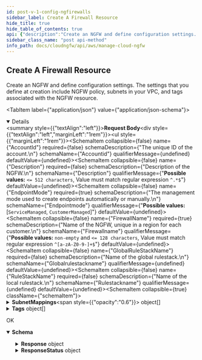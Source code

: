 ```yaml
---
id: post-v-1-config-ngfirewalls
sidebar_label: Create A Firewall Resource
hide_title: true
hide_table_of_contents: true
api: {"description":"Create an NGFW and define configuration settings. The settings that you define at creation include NGFW policy, subnets in your VPC, and tags associated with the NGFW resource.\n","operationId":"post-v1-config-ngfirewalls","parameters":[],"requestBody":{"content":{"application/json":{"schema":{"additionalProperties":false,"properties":{"AccountId":{"description":"The unique ID of the account.\n","title":"Accountid","type":"string"},"Description":{"description":"Description of the NGFW.\n","maxLength":512,"pattern":"^.*$","title":"Description","type":"string"},"EndpointMode":{"description":"The management mode used to create endpoints automatically or manually.\n","enum":["ServiceManaged","CustomerManaged"],"title":"Endpointmode","type":"string"},"FirewallName":{"description":"Name of the NGFW, unique in a region for each customer.\n","maxLength":128,"minLength":1,"pattern":"^[a-zA-Z0-9-]+$","title":"Firewallname","type":"string"},"GlobalRuleStackName":{"description":"Name of the global rulestack.\n","title":"Globalrulestackname","type":"string"},"RuleStackName":{"description":"Name of the local rulestack.\n","title":"Rulestackname","type":"string"},"SubnetMappings":{"description":"The public subnets for your NGFW. Each subnet must belong to a different Availability Zone in the VPC. NGFW creates an NGFW endpoint in each subnet.\n","items":{"additionalProperties":false,"properties":{"AvailabilityZone":{"description":"The data center in a region available for use by the AWS customer.\n","title":"Availabilityzone","type":"string"},"SubnetId":{"description":"The unique ID of the subnet in your VPC.\n","title":"Subnetid","type":"string"}},"title":"SubnetMappingsType","type":"object"},"title":"Subnetmappings","type":"array"},"Tags":{"description":"The key:value pairs to associate with a resource.\n","items":{"additionalProperties":false,"properties":{"Key":{"description":"A unique identifier in the key-value pair. The constant that defines the data set.\n.\n","title":"Key","type":"string"},"Value":{"description":"The variable that belongs to the data set.\n","title":"Value","type":"string"}},"required":["Key","Value"],"title":"TagEntry","type":"object"},"maxItems":50,"title":"Tags","type":"array"},"VpcId":{"description":"The unique identifier of the VPCs that you want NGFW to retrieve. Leave this blank to retrieve all VPCs. \n","title":"Vpcid","type":"string"}},"required":["EndpointMode","FirewallName","SubnetMappings","VpcId"],"title":"CreateFWResourceRequest","type":"object"}}}},"responses":{"200":{"content":{"application/json":{"schema":{"properties":{"Response":{"description":"The API call response.\n","properties":{"AccountId":{"description":"The unique ID of the account.\n","title":"Accountid","type":"string"},"AppIdVersion":{"description":"The App-ID version of the specified application.\n","maxLength":64,"minLength":1,"pattern":"^[0-9]+-[0-9]+$","title":"Appidversion","type":"string"},"AutomaticUpgradeAppIdVersion":{"default":true,"description":"Specify whether to automatically upgrade to the latest App-ID version.\n","title":"Automaticupgradeappidversion","type":"boolean"},"Description":{"description":"Description of the NGFW.\n","title":"Description","type":"string"},"EndpointMode":{"description":"The management mode used to create endpoints automatically or manually.\n","enum":["ServiceManaged","CustomerManaged"],"title":"Endpointmode","type":"string"},"FirewallName":{"description":"Name of the NGFW, unique in a region for each customer. \n","maxLength":128,"minLength":1,"pattern":"^[a-zA-Z0-9-]+$","title":"Firewallname","type":"string"},"GlobalRuleStackName":{"description":"Name of the global rulestack.\n","title":"Globalrulestackname","type":"string"},"RuleStackName":{"description":"Name of the local rulestack.\n","title":"Rulestackname","type":"string"},"SubnetMappings":{"description":"The public subnets for your NGFW. Each subnet must belong to a different Availability Zone (AZ) in the VPC. NGFW creates an NGFW endpoint in each subnet.\n","items":{"type":"object"},"title":"Subnetmappings","type":"array"},"Tags":{"description":"The key:value pairs to associate with a resource.\n","items":{"type":"object"},"title":"Tags","type":"array"},"UpdateToken":{"default":"1","description":"Refresh token.\n","title":"Updatetoken","type":"string"},"VpcId":{"description":"The unique identifier of the VPCs that you want NGFW to retrieve. Leave this blank to retrieve all VPCs. \n","title":"Vpcid","type":"string"}},"required":["EndpointMode","FirewallName","SubnetMappings","VpcId"],"title":"FirewallResource","type":"object"},"ResponseStatus":{"description":"The API call response status.\n","additionalProperties":false,"properties":{"ErrorCode":{"default":0,"description":"Default value of a successful response is 0. Any other number indicates an error code.  \n\n400—HTTP bad request\n* InvalidOperationException—Operation failed because it is not valid. For example, when you delete an NGFW or rulestack in use.\n* InvalidRequestException—Operation failed due to invalid request. For example, unsupported parameter name or value in the request.\n* LimitExceededException—Operation failed due to violation in limit settings.\n* ThrottlingException—Operation failed due to throttling limitations.  \n\n500—Bad request\n* InsufficientCapacityException—AWS currently does not have enough capacity to fulfill your request.\n* InternalServerError—Your request is valid but Cloud NGFW could not perform the operation due to a system issue.\n","title":"Errorcode","type":"integer"},"Reason":{"description":"The error description.\n","title":"Reason","type":"string"}},"title":"Result","type":"object"}},"title":"CreateFWResourceResponse","type":"object"}}},"description":"OK"}},"tags":["ManageNGFW"],"method":"post","path":"/v1/config/ngfirewalls","servers":[{"url":"https://api.us-east-1.aws.cloudngfw.paloaltonetworks.com"}],"jsonRequestBodyExample":{"AccountId":"string","Description":"string","EndpointMode":"ServiceManaged","FirewallName":"string","GlobalRuleStackName":"string","RuleStackName":"string","SubnetMappings":[{"AvailabilityZone":"string","SubnetId":"string"}],"Tags":[{"Key":"string","Value":"string"}],"VpcId":"string"},"info":{"contact":{},"description":"Add and modify the user IAM rules and permission policies required to expand or reduce their access and permissions. You can also delete a user. And individual users can view their roles and change their name or password as necessary.                                 \n","title":"Manage Cloud NGFW","version":"1.0.0"},"postman":{"name":"Create A Firewall Resource","description":{"content":"Create an NGFW and define configuration settings. The settings that you define at creation include NGFW policy, subnets in your VPC, and tags associated with the NGFW resource.\n","type":"text/plain"},"url":{"path":["v1","config","ngfirewalls"],"host":["{{baseUrl}}"],"query":[],"variable":[]},"header":[{"key":"Content-Type","value":"application/json"},{"key":"Accept","value":"application/json"}],"method":"POST","body":{"mode":"raw","raw":"\"\"","options":{"raw":{"language":"json"}}}}}
sidebar_class_name: "post api-method"
info_path: docs/cloudngfw/api/aws/manage-cloud-ngfw
---
```



## Create A Firewall Resource



Create an NGFW and define configuration settings. The settings that you define at creation include NGFW policy, subnets in your VPC, and tags associated with the NGFW resource.


<MimeTabs><TabItem label={"application/json"} value={"application/json-schema"}><details style={{}} data-collapsed={false} open={true}><summary style={{"textAlign":"left"}}><strong>Request Body</strong></summary><div style={{"textAlign":"left","marginLeft":"1rem"}}></div><ul style={{"marginLeft":"1rem"}}><SchemaItem collapsible={false} name={"AccountId"} required={false} schemaDescription={"The unique ID of the account.\n"} schemaName={"Accountid"} qualifierMessage={undefined} defaultValue={undefined}></SchemaItem><SchemaItem collapsible={false} name={"Description"} required={false} schemaDescription={"Description of the NGFW.\n"} schemaName={"Description"} qualifierMessage={"**Possible values:** `<= 512 characters`, Value must match regular expression `^.*$`"} defaultValue={undefined}></SchemaItem><SchemaItem collapsible={false} name={"EndpointMode"} required={true} schemaDescription={"The management mode used to create endpoints automatically or manually.\n"} schemaName={"Endpointmode"} qualifierMessage={"**Possible values:** [`ServiceManaged`, `CustomerManaged`]"} defaultValue={undefined}></SchemaItem><SchemaItem collapsible={false} name={"FirewallName"} required={true} schemaDescription={"Name of the NGFW, unique in a region for each customer.\n"} schemaName={"Firewallname"} qualifierMessage={"**Possible values:** `non-empty` and `<= 128 characters`, Value must match regular expression `^[a-zA-Z0-9-]+$`"} defaultValue={undefined}></SchemaItem><SchemaItem collapsible={false} name={"GlobalRuleStackName"} required={false} schemaDescription={"Name of the global rulestack.\n"} schemaName={"Globalrulestackname"} qualifierMessage={undefined} defaultValue={undefined}></SchemaItem><SchemaItem collapsible={false} name={"RuleStackName"} required={false} schemaDescription={"Name of the local rulestack.\n"} schemaName={"Rulestackname"} qualifierMessage={undefined} defaultValue={undefined}></SchemaItem><SchemaItem collapsible={true} className={"schemaItem"}><details style={{}}><summary style={{}}><strong>SubnetMappings</strong><span style={{"opacity":"0.6"}}> object[]</span></summary><div style={{"marginLeft":"1rem"}}><div style={{"marginTop":".5rem","marginBottom":".5rem"}}>

The public subnets for your NGFW. Each subnet must belong to a different Availability Zone in the VPC. NGFW creates an NGFW endpoint in each subnet.


</div><SchemaItem collapsible={false} name={"AvailabilityZone"} required={false} schemaDescription={"The data center in a region available for use by the AWS customer.\n"} schemaName={"Availabilityzone"} qualifierMessage={undefined} defaultValue={undefined}></SchemaItem><SchemaItem collapsible={false} name={"SubnetId"} required={false} schemaDescription={"The unique ID of the subnet in your VPC.\n"} schemaName={"Subnetid"} qualifierMessage={undefined} defaultValue={undefined}></SchemaItem></div></details></SchemaItem><SchemaItem collapsible={true} className={"schemaItem"}><details style={{}}><summary style={{}}><strong>Tags</strong><span style={{"opacity":"0.6"}}> object[]</span></summary><div style={{"marginLeft":"1rem"}}><div style={{"marginTop":".5rem","marginBottom":".5rem"}}>

**Possible values:** `<= 50`

</div><div style={{"marginTop":".5rem","marginBottom":".5rem"}}>

The key:value pairs to associate with a resource.


</div><SchemaItem collapsible={false} name={"Key"} required={true} schemaDescription={"A unique identifier in the key-value pair. The constant that defines the data set.\n.\n"} schemaName={"Key"} qualifierMessage={undefined} defaultValue={undefined}></SchemaItem><SchemaItem collapsible={false} name={"Value"} required={true} schemaDescription={"The variable that belongs to the data set.\n"} schemaName={"Value"} qualifierMessage={undefined} defaultValue={undefined}></SchemaItem></div></details></SchemaItem><SchemaItem collapsible={false} name={"VpcId"} required={true} schemaDescription={"The unique identifier of the VPCs that you want NGFW to retrieve. Leave this blank to retrieve all VPCs. \n"} schemaName={"Vpcid"} qualifierMessage={undefined} defaultValue={undefined}></SchemaItem></ul></details></TabItem></MimeTabs><div><ApiTabs><TabItem label={"200"} value={"200"}><div>

OK

</div><div><MimeTabs groupId={"mime-type"}><TabItem label={"application/json"} value={"application/json"}><SchemaTabs groupId={"schema-tabs"}><TabTtem label={"Schema"} value={"Schema"}><details style={{}} data-collapsed={false} open={true}><summary style={{"textAlign":"left"}}><strong>Schema</strong></summary><div style={{"textAlign":"left","marginLeft":"1rem"}}></div><ul style={{"marginLeft":"1rem"}}><SchemaItem collapsible={true} className={"schemaItem"}><details style={{}}><summary style={{}}><strong>Response</strong><span style={{"opacity":"0.6"}}> object</span></summary><div style={{"marginLeft":"1rem"}}><div style={{"marginTop":".5rem","marginBottom":".5rem"}}>

The API call response.


</div><SchemaItem collapsible={false} name={"AccountId"} required={false} schemaDescription={"The unique ID of the account.\n"} schemaName={"Accountid"} qualifierMessage={undefined} defaultValue={undefined}></SchemaItem><SchemaItem collapsible={false} name={"AppIdVersion"} required={false} schemaDescription={"The App-ID version of the specified application.\n"} schemaName={"Appidversion"} qualifierMessage={"**Possible values:** `non-empty` and `<= 64 characters`, Value must match regular expression `^[0-9]+-[0-9]+$`"} defaultValue={undefined}></SchemaItem><SchemaItem collapsible={false} name={"AutomaticUpgradeAppIdVersion"} required={false} schemaDescription={"Specify whether to automatically upgrade to the latest App-ID version.\n"} schemaName={"Automaticupgradeappidversion"} qualifierMessage={undefined} defaultValue={true}></SchemaItem><SchemaItem collapsible={false} name={"Description"} required={false} schemaDescription={"Description of the NGFW.\n"} schemaName={"Description"} qualifierMessage={undefined} defaultValue={undefined}></SchemaItem><SchemaItem collapsible={false} name={"EndpointMode"} required={false} schemaDescription={"The management mode used to create endpoints automatically or manually.\n"} schemaName={"Endpointmode"} qualifierMessage={"**Possible values:** [`ServiceManaged`, `CustomerManaged`]"} defaultValue={undefined}></SchemaItem><SchemaItem collapsible={false} name={"FirewallName"} required={false} schemaDescription={"Name of the NGFW, unique in a region for each customer. \n"} schemaName={"Firewallname"} qualifierMessage={"**Possible values:** `non-empty` and `<= 128 characters`, Value must match regular expression `^[a-zA-Z0-9-]+$`"} defaultValue={undefined}></SchemaItem><SchemaItem collapsible={false} name={"GlobalRuleStackName"} required={false} schemaDescription={"Name of the global rulestack.\n"} schemaName={"Globalrulestackname"} qualifierMessage={undefined} defaultValue={undefined}></SchemaItem><SchemaItem collapsible={false} name={"RuleStackName"} required={false} schemaDescription={"Name of the local rulestack.\n"} schemaName={"Rulestackname"} qualifierMessage={undefined} defaultValue={undefined}></SchemaItem><SchemaItem collapsible={false} name={"SubnetMappings"} required={false} schemaDescription={"The public subnets for your NGFW. Each subnet must belong to a different Availability Zone (AZ) in the VPC. NGFW creates an NGFW endpoint in each subnet.\n"} schemaName={"object[]"} qualifierMessage={undefined} defaultValue={undefined}></SchemaItem><SchemaItem collapsible={false} name={"Tags"} required={false} schemaDescription={"The key:value pairs to associate with a resource.\n"} schemaName={"object[]"} qualifierMessage={undefined} defaultValue={undefined}></SchemaItem><SchemaItem collapsible={false} name={"UpdateToken"} required={false} schemaDescription={"Refresh token.\n"} schemaName={"Updatetoken"} qualifierMessage={undefined} defaultValue={"1"}></SchemaItem><SchemaItem collapsible={false} name={"VpcId"} required={false} schemaDescription={"The unique identifier of the VPCs that you want NGFW to retrieve. Leave this blank to retrieve all VPCs. \n"} schemaName={"Vpcid"} qualifierMessage={undefined} defaultValue={undefined}></SchemaItem></div></details></SchemaItem><SchemaItem collapsible={true} className={"schemaItem"}><details style={{}}><summary style={{}}><strong>ResponseStatus</strong><span style={{"opacity":"0.6"}}> object</span></summary><div style={{"marginLeft":"1rem"}}><div style={{"marginTop":".5rem","marginBottom":".5rem"}}>

The API call response status.


</div><SchemaItem collapsible={false} name={"ErrorCode"} required={false} schemaDescription={"Default value of a successful response is 0. Any other number indicates an error code.  \n\n400—HTTP bad request\n* InvalidOperationException—Operation failed because it is not valid. For example, when you delete an NGFW or rulestack in use.\n* InvalidRequestException—Operation failed due to invalid request. For example, unsupported parameter name or value in the request.\n* LimitExceededException—Operation failed due to violation in limit settings.\n* ThrottlingException—Operation failed due to throttling limitations.  \n\n500—Bad request\n* InsufficientCapacityException—AWS currently does not have enough capacity to fulfill your request.\n* InternalServerError—Your request is valid but Cloud NGFW could not perform the operation due to a system issue.\n"} schemaName={"Errorcode"} qualifierMessage={undefined} defaultValue={0}></SchemaItem><SchemaItem collapsible={false} name={"Reason"} required={false} schemaDescription={"The error description.\n"} schemaName={"Reason"} qualifierMessage={undefined} defaultValue={undefined}></SchemaItem></div></details></SchemaItem></ul></details></TabTtem></SchemaTabs></TabItem></MimeTabs></div></TabItem></ApiTabs></div>
      